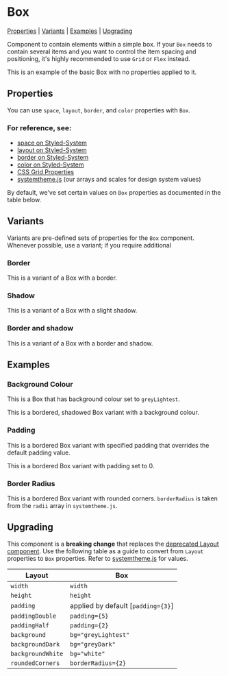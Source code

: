 
<Meta title="Components/Box" component={Box} />

# Box

[Properties](#properties) | [Variants](#variants) | [Examples](#examples) | [Upgrading](#upgrading)

Component to contain elements within a simple box. If your `Box` needs to contain several items and you want to control the item spacing and positioning, it's highly recommended to use `Grid` or `Flex` instead.

<Preview>
  <Story name="Basic">
    <Box>
      <p>
        This is an example of the basic Box with no properties applied to it.
      </p>
    </Box>
  </Story>
</Preview>

## Properties

You can use `space`, `layout`, `border`, and `color` properties with `Box`.
### For reference, see:

- [space on Styled-System](https://styled-system.com/table#space)
- [layout on Styled-System](https://styled-system.com/table#layout)
- [border on Styled-System](https://styled-system.com/table#border)
- [color on Styled-System](https://styled-system.com/table#color)
- [CSS Grid Properties](https://css-tricks.com/snippets/css/complete-guide-grid)
- [systemtheme.js](https://github.com/orchestrated-io/orca-design-system/blob/master/packages/orcs-design-system/lib/systemtheme.js) (our arrays and scales for design system values)

By default, we've set certain values on `Box` properties as documented in the table below.

<Props of={Box} />

## Variants

Variants are pre-defined sets of properties for the `Box` component. Whenever possible, use a variant; if you require additional

### Border

<Preview>
  <Story name="Border">
    <Box variant="borderbox">
      <p>This is a variant of a Box with a border.</p>
    </Box>
  </Story>
</Preview>

### Shadow

<Preview>
  <Story name="Shadow">
    <Box variant="shadowbox">
      <p>This is a variant of a Box with a slight shadow.</p>
    </Box>
  </Story>
</Preview>

### Border and shadow

<Preview>
  <Story name="Border and Shadow">
    <Box variant="bordershadowbox">
      <p>This is a variant of a Box with a border and shadow.</p>
    </Box>
  </Story>
</Preview>

## Examples

### Background Colour
<Preview>
  <Story name="Background Colour">
    <Box bg="greyLightest">
      <p>This is a Box that has background colour set to <code>greyLightest</code>.</p>
    </Box>
  </Story>
</Preview>

<Preview>
  <Story name="Background Colour with Variant">
    <Box variant="bordershadowbox" bg="greyLightest">
      <p>This is a bordered, shadowed Box variant with a background colour.</p>
    </Box>
  </Story>
</Preview>

### Padding

<Preview>
  <Story name="Padding - Increase">
    <Box variant="borderbox" padding={6}>
      <p>This is a bordered Box variant with specified padding that overrides the default padding value.</p>
    </Box>
  </Story>
</Preview>

<Preview>
  <Story name="Padding - Set to zero">
    <Box variant="borderbox" padding={0}>
      <p>This is a bordered Box variant with padding set to 0.</p>
    </Box>
  </Story>
</Preview>

### Border Radius

<Preview>
  <Story name="Border Radius">
    <Box variant="borderbox" borderRadius={2}>
      <p>This is a bordered Box variant with rounded corners. <code>borderRadius</code> is taken from the <code>radii</code> array in <code>systemtheme.js</code>.</p>
    </Box>
  </Story>
</Preview>

## Upgrading

This component is a **breaking change** that replaces the [deprecated Layout component](https://styleguide.orchestrated.io/#layout). Use the following table as a guide to convert from `Layout` properties to `Box` properties. Refer to [systemtheme.js](https://github.com/orchestrated-io/orca-design-system/blob/master/packages/orcs-design-system/lib/systemtheme.js) for values.

| **Layout**        | **Box**               |
| ----------------- | --------------------- |
| `width`           | `width`               |
| `height`          | `height`              |
| `padding` | applied by default [`padding={3}`] |
| `paddingDouble`   | `padding={5}`   |
| `paddingHalf` | `padding={2}` |
| `background`        | `bg="greyLightest"`      |
| `backgroundDark`        | `bg="greyDark"`        |
| `backgroundWhite` | `bg="white"` |
| `roundedCorners` | `borderRadius={2}` |
